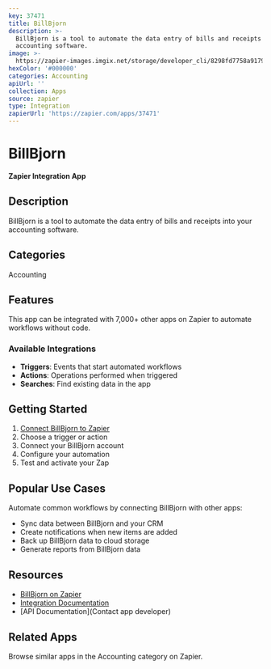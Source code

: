 ```yaml
---
key: 37471
title: BillBjorn
description: >-
  BillBjorn is a tool to automate the data entry of bills and receipts into your
  accounting software.
image: >-
  https://zapier-images.imgix.net/storage/developer_cli/8298fd7758a9179be3ac35926641e700_6.png?auto=format%2Ccompress&ixlib=python-3.0.0&q=50
hexColor: '#000000'
categories: Accounting
apiUrl: ''
collection: Apps
source: zapier
type: Integration
zapierUrl: 'https://zapier.com/apps/37471'
---
```

# BillBjorn

**Zapier Integration App**

## Description

BillBjorn is a tool to automate the data entry of bills and receipts into your accounting software.

## Categories

Accounting

## Features

This app can be integrated with 7,000+ other apps on Zapier to automate workflows without code.

### Available Integrations

- **Triggers**: Events that start automated workflows
- **Actions**: Operations performed when triggered
- **Searches**: Find existing data in the app

## Getting Started

1. [Connect BillBjorn to Zapier](https://zapier.com/apps/37471)
2. Choose a trigger or action
3. Connect your BillBjorn account
4. Configure your automation
5. Test and activate your Zap

## Popular Use Cases

Automate common workflows by connecting BillBjorn with other apps:

- Sync data between BillBjorn and your CRM
- Create notifications when new items are added
- Back up BillBjorn data to cloud storage
- Generate reports from BillBjorn data

## Resources

- [BillBjorn on Zapier](https://zapier.com/apps/37471)
- [Integration Documentation](https://zapier.com/apps/37471/integrations)
- [API Documentation](Contact app developer)

## Related Apps

Browse similar apps in the Accounting category on Zapier.
